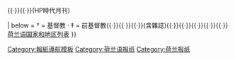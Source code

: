 {{Navbox
| name      = 荷兰语报纸
| title     = [[荷蘭語]]主要{{le|荷蘭報紙列表|List of newspapers in the Netherlands|報紙}}與[[新聞雜誌]]
| state = {{{state|autocollapse}}}
| listclass = hlist

| group1 = {{le|荷蘭報紙列表|List of newspapers in the Netherlands|荷蘭}}
| list1  =

{{navbox|subgroup
| group1 = 全國性報紙
| list1  =

{{navbox|subgroup
| group1 = 一般報紙
| list1 =
* [[每日汇报]](AD/大衆日報)
* {{le|荷蘭日報|Nederlands Dagblad}}†
* {{le|新鹿特丹晚報|NRC Handelsblad}}(新鹿特丹商報)
* {{le|新鹿特丹日報|NRC Next}}
* {{le|改革日報|Reformatorisch Dagblad}}†
* [[电讯报]]
* [[忠誠報 (荷蘭)|忠誠報]]‡
* [[人民报 (荷兰)|人民報]](國民日報)‡

| group2 = 財經報紙
| list2 =
* {{le|金融日报|Het Financieele Dagblad}}

}}

| group2 = 區域性報紙
| list2  =
{{navbox|subgroup
| group1 = 東部
| list1 =
* {{link-nl|巴讷费尔德报|Barneveldse Krant}}
* {{link-nl|海爾德蘭報|de Gelderlander}} ‡
* {{link-nl|斯滕托尔報|de Stentor}}
* {{link-nl|蒂班西亞報|De Twentsche Courant Tubantia}}

| group2 = 北部
| list2 =
* {{link-nl|北部日報|Dagblad van het Noorden}}
* {{link-nl|弗里斯兰日报|Friesch Dagblad}} †
* {{link-nl|吕伐登报|Leeuwarder Courant}}(LC)

| group3 = 南部
| list3 =
* {{link-nl|布拉班特日報|Brabants Dagblad}}
* {{link-nl|布拉班特音訊報|BN DeStem}}(BN音訊報)
* {{link-nl|埃因霍温日報|Eindhovens Dagblad}}(ED)
* {{link-nl|林堡日報|De Limburger}}
* {{link-nl|澤蘭省報|Provinciale Zeeuwse Courant}}(PZC)

| group4 = 西部
| list4 =
* {{link-nl|霍伊-埃姆兰报|De Gooi- en Eemlander}}
* {{link-nl|哈勒姆日報|Haarlems Dagblad}}
* {{link-nl|萊頓日報|Leidsch Dagblad}}
* {{link-nl|北荷蘭日報|Noordhollands Dagblad}}(NHD)
* {{link-nl|言論報|Het Parool}}
}}
}}

| group2 = {{le|比利時荷蘭語|Dutch in Belgium|比利時}}
| list2 = 
*{{link-nl|林堡要闻报|Het Belang van Limburg}}(HBVL)
*{{link-nl|安特衛普報|Gazet van Antwerpen}}(GVA)
*{{link-nl|最新消息報|Het Laatste Nieuws}}(HLN)
*{{link-nl|地鐵報|Metro}}
*De Morgen
*Het Nieuwsblad (incl. De Gentenaar)
*De Standaard
*De Tijd
*Brugsch Handelsblad
*Kortrijks Handelsblad

| group3 = {{le|蘇利南荷蘭語|Surinamese Dutch|蘇利南}}
| list3 = 
*De Ware Tijd
*{{le|西部日報|De West}}
*Dagblad Suriname
*GFC Nieuws
*Star Nieuws
*Suriname Herald
*Times of Suriname 
*United News
*Waterkant
*Suriname Nieuws

| group4 = 相關{{le|南非報紙列表|List of newspapers in South Africa|南非語}}
| list4 = 
*{{le|報導日報|Rapport (newspaper)}}
*{{le|太陽日報|Die Son|太陽日報}}
*{{le|公民日報|Die Burger}}(周六)
*Beeld (每日)
*Beeld (周六)
*Die Burger (每日)
*Son op Sondag
*Sondag
*Volksblad (每日)
*Volksblad (周六)
*News Everyday (每日/[[英語]]及[[南非語]])

|group5 = 已停刊報紙
| list5 =
*{{le|底特律報|Gazette van Detroit}}([[美國]])
*[[泗水商報]]([[印尼]])

| group6 = 新聞雜誌
| list6 = {{le|綠色阿姆斯特丹人|De Groene Amsterdammer}}{{·}}{{le|自由荷蘭|Vrij Nederland}}{{·}}{{le|爱思唯尔杂志|Elsevier (magazine)}}{{·}}{{le|時報月刊 (荷蘭語)|HP/De Tijd|海牙郵報/時代雜誌月刊}}(HP時代月刊)

| below = † = 基督教 · ‡ = 前基督教{{·}}{{le|荷蘭報紙列表|List of newspapers in the Netherlands}}{{·}}{{le|比利時報紙列表|List of newspapers in Belgium}}{{·}}{{le|蘇利南報紙列表|List of newspapers in Suriname}}(含雜誌){{·}}{{le|南非報紙列表|List of newspapers in South Africa}}{{·}}{{le|荷蘭雜誌列表|List of magazines in the Netherlands}}{{·}}{{le|比利時雜誌列表|List of magazines in Belgium}}{{·}}{{le|南非雜誌列表|List of magazines in South Africa}}{{·}}[[荷兰语国家和地区列表]]
}}<noinclude>
{{collapsible option}}

[[Category:報紙導航模板]]
[[Category:荷兰语报纸]]
[[Category:荷兰报纸]]
</noinclude>
